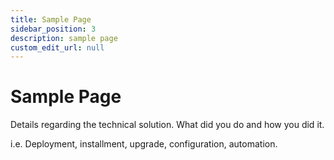 ```yaml
---
title: Sample Page
sidebar_position: 3
description: sample page
custom_edit_url: null
---
```


# Sample Page

Details regarding the technical solution. What did you do and how you did it.

i.e. Deployment, installment, upgrade, configuration, automation.
